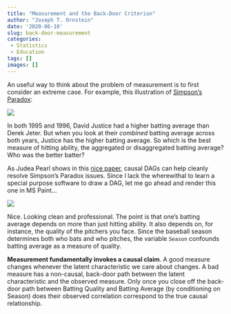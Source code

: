 ```yaml
---
title: "Measurement and the Back-Door Criterion"
author: "Joseph T. Ornstein"
date: '2020-06-10'
slug: back-door-measurement
categories: 
 - Statistics
 - Education
tags: []
images: []
---
```


An useful way to think about the problem of measurement is to first consider an extreme case. For example, this illustration of [Simpson's Paradox](https://en.wikipedia.org/wiki/Simpson's_paradox):

![](figures/jeter-justice.png)

In both 1995 and 1996, David Justice had a higher batting average than Derek Jeter. But when you look at their *combined* batting average across both years, Justice has the higher batting average. So which is the best measure of hitting ability, the aggregated or disaggregated batting average? Who was the better batter? 

As Judea Pearl shows in this [nice paper](pearl-2013.pdf), causal DAGs can help cleanly resolve Simpson's Paradox issues. Since I lack the wherewithal to learn a special purpose software to draw a DAG, let me go ahead and render this one in MS Paint...

![](figures/DAG.png)

Nice. Looking clean and professional. The point is that one's batting average depends on more than just hitting ability. It also depends on, for instance, the quality of the pitchers you face. Since the baseball season determines both who bats and who pitches, the variable `Season` confounds batting average as a measure of quality. 

**Measurement fundamentally invokes a causal claim**. A good measure changes whenever the latent characteristic we care about changes. A bad measure has a non-causal, back-door path between the latent characteristic and the observed measure. Only once you close off the back-door path between Batting Quality and Batting Average (by conditioning on Season) does their observed correlation correspond to the true causal relationship. 
